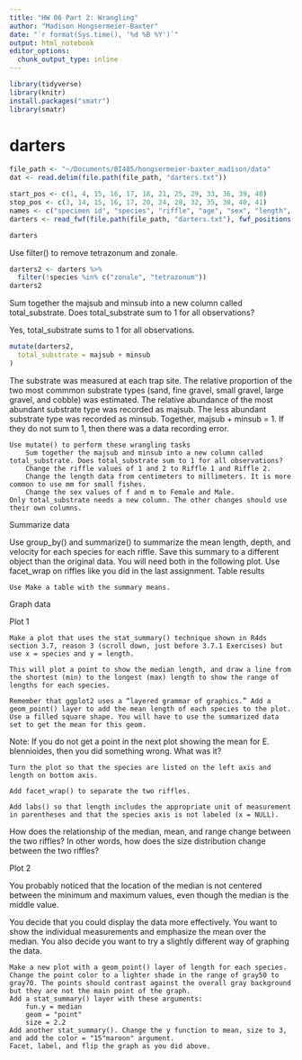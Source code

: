 ```yaml
---
title: "HW 06 Part 2: Wrangling"
author: "Madison Hongsermeier-Baxter"
date: "`r format(Sys.time(), '%d %B %Y')`"
output: html_notebook
editor_options: 
  chunk_output_type: inline
---
```


```r
library(tidyverse)
library(knitr)
install.packages("smatr")
library(smatr)
```

# darters

```r
file_path <- "~/Documents/BI485/hongsermeier-baxter_madison/data"
dat <- read.delim(file.path(file_path, "darters.txt"))
```

```r
start_pos <- c(1, 4, 15, 16, 17, 18, 21, 25, 29, 33, 36, 39, 40)
stop_pos <- c(3, 14, 15, 16, 17, 20, 24, 28, 32, 35, 38, 40, 41)
names <- c("specimen id", "species", "riffle", "age", "sex", "length", "depth", "velocity", "temperature", "majsub", "minsub", "majtype", "mintype")
darters <- read_fwf(file.path(file_path, "darters.txt"), fwf_positions(start_pos, stop_pos, col_names = names), skip = 15)
```

```r
darters
```

Use filter() to remove tetrazonum and zonale.

```r
darters2 <- darters %>%
  filter(!species %in% c("zonale", "tetrazonum"))
darters2
```

Sum together the majsub and minsub into a new column called total_substrate. Does total_substrate sum to 1 for all observations?

Yes, total_substrate sums to 1 for all observations.
```r
mutate(darters2,
  total_substrate = majsub + minsub
)
```








    
   

The substrate was measured at each trap site. The relative proportion of the two most commmon substrate types (sand, fine gravel, small gravel, large gravel, and cobble) was estimated. The relative abundance of the most abundant substrate type was recorded as majsub. The less abundant substrate type was recorded as minsub. Together, majsub + minsub = 1. If they do not sum to 1, then there was a data recording error.

    Use mutate() to perform these wrangling tasks
        Sum together the majsub and minsub into a new column called total_substrate. Does total_substrate sum to 1 for all observations?
        Change the riffle values of 1 and 2 to Riffle 1 and Riffle 2.
        Change the length data from centimeters to millimeters. It is more common to use mm for small fishes.
        Change the sex values of f and m to Female and Male.
    Only total_substrate needs a new column. The other changes should use their own columns.

Summarize data

Use group_by() and summarize() to summarize the mean length, depth, and velocity for each species for each riffle. Save this summary to a different object than the original data. You will need both in the following plot. Use facet_wrap on riffles like you did in the last assignment.
Table results

    Use Make a table with the summary means.

Graph data

Plot 1

    Make a plot that uses the stat_summary() technique shown in R4ds section 3.7, reason 3 (scroll down, just before 3.7.1 Exercises) but use x = species and y = length.

    This will plot a point to show the median length, and draw a line from the shortest (min) to the longest (max) length to show the range of lengths for each species.

    Remember that ggplot2 uses a “layered grammar of graphics.” Add a geom_point() layer to add the mean length of each species to the plot. Use a filled square shape. You will have to use the summarized data set to get the mean for this geom.

Note: If you do not get a point in the next plot showing the mean for E. blennioides, then you did something wrong. What was it?

    Turn the plot so that the species are listed on the left axis and length on bottom axis.

    Add facet_wrap() to separate the two riffles.

    Add labs() so that length includes the appropriate unit of measurement in parentheses and that the species axis is not labeled (x = NULL).

How does the relationship of the median, mean, and range change between the two riffles? In other words, how does the size distribution change between the two riffles?

Plot 2

You probably noticed that the location of the median is not centered between the minimum and maximum values, even though the median is the middle value.

You decide that you could display the data more effectively. You want to show the individual measurements and emphasize the mean over the median. You also decide you want to try a slightly different way of graphing the data.

    Make a new plot with a geom_point() layer of length for each species. Change the point color to a lighter shade in the range of gray50 to gray70. The points should contrast against the overall gray background but they are not the main point of the graph.
    Add a stat_summary() layer with these arguments:
        fun.y = median
        geom = "point"
        size = 2.2
    Add another stat_summary(). Change the y function to mean, size to 3, and add the color = "15"maroon" argument.
    Facet, label, and flip the graph as you did above.

